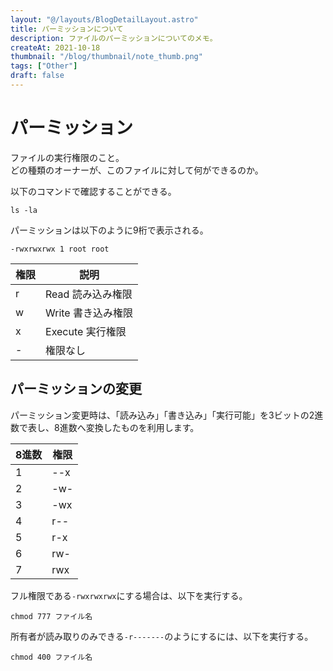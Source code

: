 ```yaml
---
layout: "@/layouts/BlogDetailLayout.astro"
title: パーミッションについて
description: ファイルのパーミッションについてのメモ。
createAt: 2021-10-18
thumbnail: "/blog/thumbnail/note_thumb.png"
tags: ["Other"]
draft: false
---
```



# パーミッション

ファイルの実行権限のこと。  
どの種類のオーナーが、このファイルに対して何ができるのか。

以下のコマンドで確認することができる。

```
ls -la
```

パーミッションは以下のように9桁で表示される。

```
-rwxrwxrwx 1 root root
```

<CommonImg
  src="blog/images/20210118/01.png"
  alt="パーミッションについて"
  client:only="react"
/>

| 権限 | 説明               |
| ---- | ------------------ |
| r    | Read 読み込み権限  |
| w    | Write 書き込み権限 |
| x    | Execute 実行権限   |
| -    | 権限なし           |

## パーミッションの変更

パーミッション変更時は、「読み込み」「書き込み」「実行可能」を3ビットの2進数で表し、8進数へ変換したものを利用します。

| 8進数 | 権限 |
| ----- | ---- |
| 1     | --x  |
| 2     | -w-  |
| 3     | -wx  |
| 4     | r--  |
| 5     | r-x  |
| 6     | rw-  |
| 7     | rwx  |

フル権限である`-rwxrwxrwx`にする場合は、以下を実行する。

```
chmod 777 ファイル名
```

所有者が読み取りのみできる`-r-------`のようにするには、以下を実行する。

```
chmod 400 ファイル名
```
